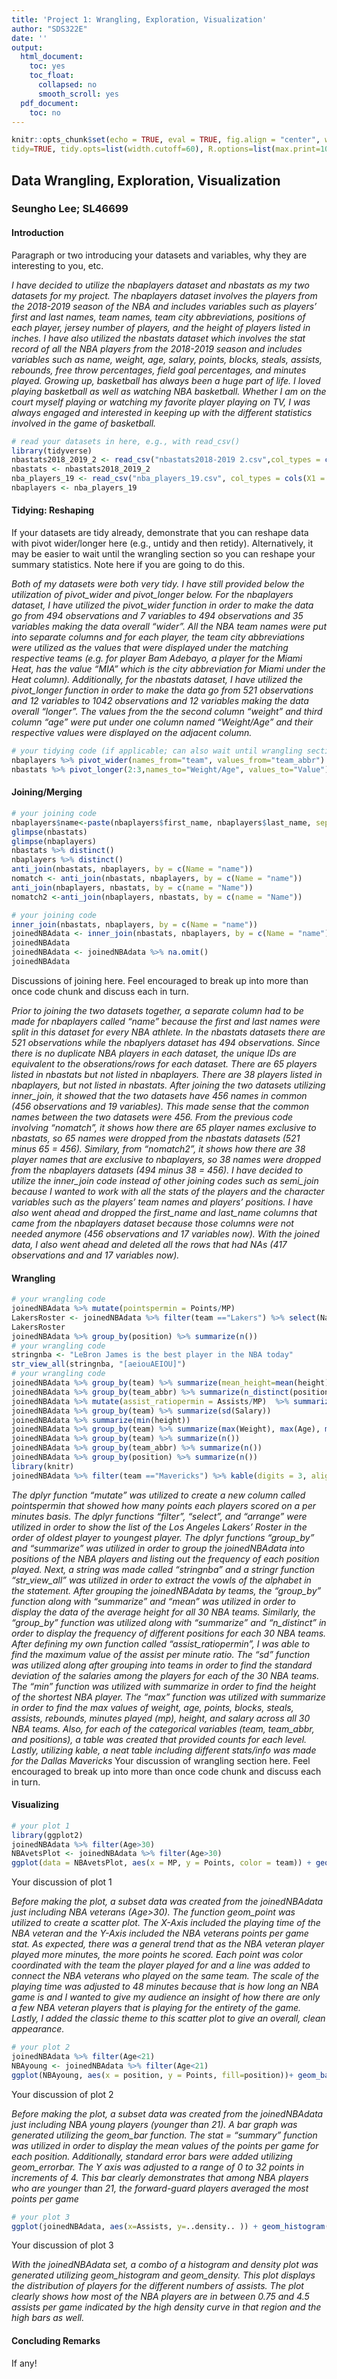 ```yaml
---
title: 'Project 1: Wrangling, Exploration, Visualization'
author: "SDS322E"
date: ''
output:
  html_document:
    toc: yes
    toc_float:
      collapsed: no
      smooth_scroll: yes
  pdf_document:
    toc: no
---
```


```r
knitr::opts_chunk$set(echo = TRUE, eval = TRUE, fig.align = "center", warning = F, message = F,
tidy=TRUE, tidy.opts=list(width.cutoff=60), R.options=list(max.print=100))
```

## Data Wrangling, Exploration, Visualization

### Seungho Lee; SL46699

#### Introduction 

Paragraph or two introducing your datasets and variables, why they are interesting to you, etc.

*I have decided to utilize the nbaplayers dataset and nbastats as my two datasets for my project. The nbaplayers dataset involves the players from the 2018-2019 season of the NBA and includes variables such as players' first and last names, team names, team city abbreviations, positions of each player, jersey number of players, and the height of players listed in inches. I have also utilized the nbastats dataset which involves the stat record of all the NBA players from the 2018-2019 season and includes variables such as name, weight, age, salary, points, blocks, steals, assists, rebounds, free throw percentages, field goal percentages, and minutes played. Growing up, basketball has always been a huge part of life. I loved playing basketball as well as watching NBA basketball. Whether I am on the court myself playing or watching my favorite player playing on TV, I was always engaged and interested in keeping up with the different statistics involved in the game of basketball.*
```R
# read your datasets in here, e.g., with read_csv()
library(tidyverse)
nbastats2018_2019_2 <- read_csv("nbastats2018-2019 2.csv",col_types = cols(Height = col_skip(), Weight = col_number(), Team = col_skip(), Age = col_number(), Salary = col_number(), Points = col_number(), Blocks = col_number(), Steals = col_number(), Assists = col_number(), Rebounds = col_number(), `FT%` = col_number(), FTA = col_skip(), `FG3%` = col_skip(), FG3A = col_skip(), `FG%` = col_number(), FGA = col_skip(), MP = col_number(), G = col_skip(), PER = col_skip(), OWS = col_skip(), DWS = col_skip(), WS = col_skip(), WS48 = col_skip(), USG = col_skip(), BPM = col_skip(), VORP = col_skip()))
nbastats <- nbastats2018_2019_2
nba_players_19 <- read_csv("nba_players_19.csv", col_types = cols(X1 = col_skip(), number = col_number(), height = col_number()))
nbaplayers <- nba_players_19
```

#### Tidying: Reshaping

If your datasets are tidy already, demonstrate that you can reshape data with pivot wider/longer here (e.g., untidy and then retidy). Alternatively, it may be easier to wait until the wrangling section so you can reshape your summary statistics. Note here if you are going to do this.

*Both of my datasets were both very tidy. I have still provided below the utilization of pivot_wider and pivot_longer below. For the nbaplayers dataset, I have utilized the pivot_wider function in order to make the data go from 494 observations and 7 variables to 494 observations and 35 variables making the data overall "wider". All the NBA team names were put into separate columns and for each player, the team city abbreviations were utilized as the values that were displayed under the matching respective teams (e.g. for player Bam Adebayo, a player for the Miami Heat, has the value "MIA" which is the city abbreviation for Miami under the Heat column). Additionally, for the nbastats dataset, I have utilized the pivot_longer function in order to make the data go from 521 observations and 12 variables to 1042 observations and 12 variables making the data overall "longer". The values from the the second column "weight" and third column "age" were put under one column named "Weight/Age" and their respective values were displayed on the adjacent column.*
```R
# your tidying code (if applicable; can also wait until wrangling section)
nbaplayers %>% pivot_wider(names_from="team", values_from="team_abbr")
nbastats %>% pivot_longer(2:3,names_to="Weight/Age", values_to="Value")
```

    
#### Joining/Merging

```R
# your joining code
nbaplayers$name<-paste(nbaplayers$first_name, nbaplayers$last_name, sep=" ")
glimpse(nbastats)
glimpse(nbaplayers)
nbastats %>% distinct()
nbaplayers %>% distinct()
anti_join(nbastats, nbaplayers, by = c(Name = "name"))
nomatch <- anti_join(nbastats, nbaplayers, by = c(Name = "name"))
anti_join(nbaplayers, nbastats, by = c(name = "Name"))
nomatch2 <-anti_join(nbaplayers, nbastats, by = c(name = "Name"))

# your joining code
inner_join(nbastats, nbaplayers, by = c(Name = "name"))
joinedNBAdata <- inner_join(nbastats, nbaplayers, by = c(Name = "name")) %>% select(-first_name, -last_name)
joinedNBAdata
joinedNBAdata <- joinedNBAdata %>% na.omit()
joinedNBAdata
```

Discussions of joining here. Feel encouraged to break up into more than once code chunk and discuss each in turn.

*Prior to joining the two datasets together, a separate column had to be made for nbaplayers called "name" because the first and last names were split in this dataset for every NBA athlete. In the nbastats datasets there are 521 observations while the nbaplyers dataset has 494 observations. Since there is no duplicate NBA players in each dataset, the unique IDs are equivalent to the obserations/rows for each dataset. There are 65 players listed in nbastats but not listed in nbaplayers. There are 38 players listed in nbaplayers, but not listed in nbastats. After joining the two datasets utilizing inner_join, it showed that the two datasets have 456 names in common (456 observations and 19 variables). This made sense that the common names between the two datasets were 456. From the previous code involving "nomatch", it shows how there are 65 player names exclusive to nbastats, so 65 names were dropped from the nbastats datasets (521 minus 65 = 456). Similary, from "nomatch2", it shows how there are 38 player names that are exclusive to nbaplayers, so 38 names were dropped from the nbaplayers datasets (494 minus 38 = 456). I have decided to utilize the inner_join code instead of other joining codes such as semi_join because I wanted to work with all the stats of the players and the character variables such as the players' team names and players' positions. I have also went ahead and dropped the first_name and last_name columns that came from the nbaplayers dataset because those columns were not needed anymore (456 observations and 17 variables now). With the joined data, I also went ahead and deleted all the rows that had NAs (417 observations and and 17 variables now). *  

####  Wrangling

```R
# your wrangling code
joinedNBAdata %>% mutate(pointspermin = Points/MP)
LakersRoster <- joinedNBAdata %>% filter(team =="Lakers") %>% select(Name, Age) %>% arrange(desc(Age))
LakersRoster
joinedNBAdata %>% group_by(position) %>% summarize(n())
# your wrangling code
stringnba <- "LeBron James is the best player in the NBA today"
str_view_all(stringnba, "[aeiouAEIOU]")
# your wrangling code
joinedNBAdata %>% group_by(team) %>% summarize(mean_height=mean(height))
joinedNBAdata %>% group_by(team_abbr) %>% summarize(n_distinct(position))
joinedNBAdata %>% mutate(assist_ratiopermin = Assists/MP)  %>% summarize(max(assist_ratiopermin))
joinedNBAdata %>% group_by(team) %>% summarize(sd(Salary))
joinedNBAdata %>% summarize(min(height))
joinedNBAdata %>% group_by(team) %>% summarize(max(Weight), max(Age), max(Points), max(Blocks), max(Steals), max(Assists), max(Rebounds), max(MP), max(height), max(Weight))
joinedNBAdata %>% group_by(team) %>% summarize(n())
joinedNBAdata %>% group_by(team_abbr) %>% summarize(n())
joinedNBAdata %>% group_by(position) %>% summarize(n())
library(knitr)
joinedNBAdata %>% filter(team =="Mavericks") %>% kable(digits = 3, align = 'c', col.names=str_to_title(names(.))) 
```
*The dplyr function "mutate" was utilized to create a new column called pointspermin that showed how many points each players scored on a per minutes basis. The dplyr functions "filter", "select", and "arrange" were utilized in order to show the list of the Los Angeles Lakers' Roster in the order of oldest player to youngest player. The dplyr functions "group_by" and "summarize" was utilized in order to group the joinedNBAdata into positions of the NBA players and listing out the frequency of each position played. Next, a string was made called "stringnba" and a stringr function "str_view_all" was utilized in order to extract the vowls of the alphabet in the statement. After grouping the joinedNBAdata by teams, the "group_by" function along with "summarize" and "mean" was utilized in order to display the data of the average height for all 30 NBA teams. Similarly, the "group_by" function was utilized along with "summarize" and "n_distinct" in order to display the frequency of different positions for each 30 NBA teams. After defining my own function called "assist_ratiopermin", I was able to find the maximum value of the assist per minute ratio. The "sd" function was utilized along after grouping into teams in order to find the standard deviation of the salaries among the players for each of the 30 NBA teams. The "min" function was utilized with summarize in order to find the height of the shortest NBA player. The "max" function was utilized with summarize in order to find the max values of weight, age, points, blocks, steals, assists, rebounds, minutes played (mp), height, and salary across all 30 NBA teams. Also, for each of the categorical variables (team, team_abbr, and positions), a table was created that provided counts for each level. Lastly, utilizing kable, a neat table including different stats/info was made for the Dallas Mavericks *
Your discussion of wrangling section here. Feel encouraged to break up into more than once code chunk and discuss each in turn.


#### Visualizing

```R
# your plot 1
library(ggplot2)
joinedNBAdata %>% filter(Age>30)
NBAvetsPlot <- joinedNBAdata %>% filter(Age>30)
ggplot(data = NBAvetsPlot, aes(x = MP, y = Points, color = team)) + geom_point(size = 2) + ggtitle("NBA Vet's Point Stat vs. NBA Vet's Playing Time") + ylab("NBA Vet's Points Stat (PPG)") + xlab("NBA Vet's Playing Time (min)") + geom_line() + scale_x_continuous(lim=c(0,48)) + theme_classic()
```

Your discussion of plot 1

*Before making the plot, a subset data was created from the joinedNBAdata just including NBA veterans (Age>30). The function geom_point was utilized to create a scatter plot. The X-Axis included the playing time of the NBA veteran and the Y-Axis included the NBA veterans points per game stat. As expected, there was a general trend that as the NBA veteran player played more minutes, the more points he scored. Each point was color coordinated with the team the player played for and a line was added to connect the NBA veterans who played on the same team. The scale of the playing time was adjusted to 48 minutes because that is how long an NBA game is and I wanted to give my audience an insight of how there are only a few NBA veteran players that is playing for the entirety of the game. Lastly, I added the classic theme to this scatter plot to give an overall, clean appearance.* 
```R
# your plot 2
joinedNBAdata %>% filter(Age<21)
NBAyoung <- joinedNBAdata %>% filter(Age<21)
ggplot(NBAyoung, aes(x = position, y = Points, fill=position))+ geom_bar(stat="summary",fun=mean) + geom_errorbar(stat="summary", fun.data=mean_se) + ggtitle("Average Points Per Game for NBA players Under 21 for Each Position") + ylab("Points (PPG)") + xlab("Positions") + scale_y_continuous(breaks = seq(0, 32, 4)) + theme(axis.text.x = element_text(angle=45, hjust=1),legend.position="none") 
```

Your discussion of plot 2

*Before making the plot, a subset data was created from the joinedNBAdata just including NBA young players (younger than 21). A bar graph was generated utilizing the geom_bar function. The stat = "summary" function was utilized in order to display the mean values of the points per game for each position. Additionally, standard error bars were added utilizing geom_errorbar. The Y axis was adjusted to a range of 0 to 32 points in increments of 4. This bar clearly demonstrates that among NBA players who are younger than 21, the forward-guard players averaged the most points per game*
```R
# your plot 3
ggplot(joinedNBAdata, aes(x=Assists, y=..density.. )) + geom_histogram(bins = 15) + geom_density(color="red") + ggtitle("Distribution of NBA Assists") + ylab("Density") + xlab("Assists") + scale_x_continuous(breaks = seq(0, 12, 3)) + theme_minimal() 
```

Your discussion of plot 3

*With the joinedNBAdata set, a combo of a histogram and density plot was generated utilizing geom_histogram and geom_density. This plot displays the distribution of players for the different numbers of assists. The plot clearly shows how most of the NBA players are in between 0.75 and 4.5 assists per game indicated by the high density curve in that region and the high bars as well.*

#### Concluding Remarks

If any!




